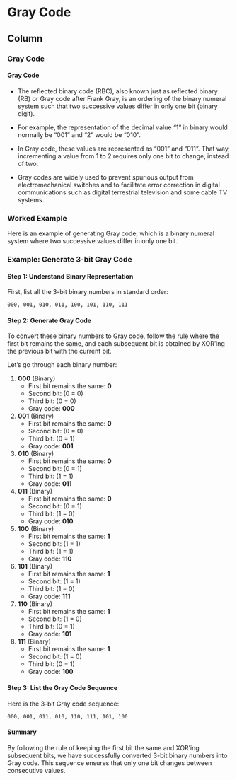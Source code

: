 Gray Code {data-navmenu="Binary Numbers"}
==================================

Column{.tabset}
-------------------------------------------------

### Gray Code

#### Gray Code


* The reflected binary code (RBC), also known just as reflected binary (RB) or Gray code after Frank Gray, is an ordering of the binary numeral system such that two successive values differ in only one bit (binary digit).

* For example, the representation of the decimal value "1" in binary would normally be "001" and "2" would be "010". 

* In Gray code, these values are represented as "001" and "011". That way, incrementing a value from 1 to 2 requires only one bit to change, instead of two.

* Gray codes are widely used to prevent spurious output from electromechanical switches and to facilitate error correction in digital communications such as digital terrestrial television and some cable TV systems. 

### Worked Example

Here is an example of generating Gray code, which is a binary numeral system where two successive values differ in only one bit.

<h3> Example: Generate 3-bit Gray Code</h3>

#### Step 1: Understand Binary Representation
First, list all the 3-bit binary numbers in standard order:
```
000, 001, 010, 011, 100, 101, 110, 111
```

#### Step 2: Generate Gray Code
To convert these binary numbers to Gray code, follow the rule where the first bit remains the same, and each subsequent bit is obtained by XOR'ing the previous bit with the current bit.

Let's go through each binary number:

1. **000** (Binary)
   - First bit remains the same: **0**
   - Second bit: \(0 \oplus 0 = 0\)
   - Third bit: \(0 \oplus 0 = 0\)
   - Gray code: **000**

2. **001** (Binary)
   - First bit remains the same: **0**
   - Second bit: \(0 \oplus 0 = 0\)
   - Third bit: \(0 \oplus 1 = 1\)
   - Gray code: **001**

3. **010** (Binary)
   - First bit remains the same: **0**
   - Second bit: \(0 \oplus 1 = 1\)
   - Third bit: \(1 \oplus 0 = 1\)
   - Gray code: **011**

4. **011** (Binary)
   - First bit remains the same: **0**
   - Second bit: \(0 \oplus 1 = 1\)
   - Third bit: \(1 \oplus 1 = 0\)
   - Gray code: **010**

5. **100** (Binary)
   - First bit remains the same: **1**
   - Second bit: \(1 \oplus 0 = 1\)
   - Third bit: \(1 \oplus 0 = 1\)
   - Gray code: **110**

6. **101** (Binary)
   - First bit remains the same: **1**
   - Second bit: \(1 \oplus 0 = 1\)
   - Third bit: \(1 \oplus 1 = 0\)
   - Gray code: **111**

7. **110** (Binary)
   - First bit remains the same: **1**
   - Second bit: \(1 \oplus 1 = 0\)
   - Third bit: \(0 \oplus 1 = 1\)
   - Gray code: **101**

8. **111** (Binary)
   - First bit remains the same: **1**
   - Second bit: \(1 \oplus 1 = 0\)
   - Third bit: \(0 \oplus 1 = 1\)
   - Gray code: **100**

#### Step 3: List the Gray Code Sequence
Here is the 3-bit Gray code sequence:
```
000, 001, 011, 010, 110, 111, 101, 100
```

#### Summary
By following the rule of keeping the first bit the same and XOR'ing subsequent bits, we have successfully converted 3-bit binary numbers into Gray code. This sequence ensures that only one bit changes between consecutive values.
